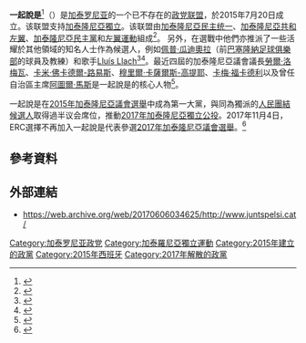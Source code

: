 {{noteTA
|G1=足球
|G2=西甲
|1=zh-hans:塔拉戈纳;zh-hant:塔拉戈納;zh-tw:塔拉哥納;
|2=zh:列伊达; zh-hant:列伊達;
|3=zh:加泰罗尼亚; zh-hant:加泰隆尼亞;
}}
{{Infobox political party
 |name           = 一起說是
 |native_name    = '''Junts pel Sí'''
 |logo           = [[File:Junts_pel_Si_teal.png|150px]]
 |leader         = 勞爾·洛梅瓦<br />卡米·佛卡德爾-路易斯<br />穆里爾·卡薩爾斯-高提耶<br />[[阿圖爾·馬斯|阿圖爾·馬斯]]<br />[[奧里奧爾·洪克拉斯|奧里奧爾·洪克拉斯]]
 |caption        = 
 |colorcode      = #20b2aa
 |chairperson    = 
 |founded        = 2015年7月15日<br />（宣布）<br/>2015年7月20日<br />（正式開始）
 |dissolved      = 2017年11月7日
 |predecessor    = 
 |headquarters   = 
 |student_wing   = 
 |youth_wing     = 
 |membership_year = 
 |membership     = 
 |ideology       = [[加泰隆尼亞獨立運動|加泰隆尼亞獨立]]
 |position       = [[中間偏左|中間偏左]]
 |international  = 
 |colors         = 亮海藍色
 |seats1_title      = [[加泰隆尼亞議會|加泰隆尼亞議會]]
 |seats1            = {{Infobox political party/seats|62|135|hex=#20b2aa}}
 |seats2_title   = 
 |seats2         = 
 |seats3_title   = 
 |seats3         = 
 |seats4_title   = 
 |seats4         = 
 |website        = http://www.juntspelsi.cat/{{dead link}}
 |country        = 加泰隆尼亞
}}
'''一起說是'''<ref>{{cite news |url=http://www.ara.cat/en/Junts-Together-Yes-We-the_0_1397860276.html |title=Junts pel Sí (Together for Yes): "We are all in, we’ve reached the end of the line" |work=Ara |date=2015-07-21 |accessdate=2015-09-29 |archive-date=2017-08-16 |archive-url=https://web.archive.org/web/20170816232727/http://www.ara.cat/en/Junts-Together-Yes-We-the_0_1397860276.html |dead-url=no }}</ref>（{{lang-ca|Junts pel Sí}}）是[[加泰罗尼亚|加泰罗尼亚]]的一个已不存在的[[政党联盟|政党联盟]]，於2015年7月20日成立。该联盟支持[[加泰隆尼亞獨立運動|加泰隆尼亞獨立]]。该联盟由[[加泰隆尼亞民主统一|加泰隆尼亞民主统一]]、[[加泰隆尼亞共和左翼|加泰隆尼亞共和左翼]]、[[加泰隆尼亞民主黨|加泰隆尼亞民主黨]]和[[左翼運動_(加泰隆尼亞)|左翼運動]]組成<ref>{{cite news
|url=http://www.catalannewsagency.com/politics/item/if-the-majority-is-there-the-catalan-parliament-will-solemnly-declare-the-start-of-the-independence-process-states-romeva
|title="If the majority is there, the Catalan Parliament will solemnly declare the start of the independence process", states Romeva
|accessdate=2015-07-20
|archiveurl=https://web.archive.org/web/20161026224129/http://www.catalannewsagency.com/politics/item/if-the-majority-is-there-the-catalan-parliament-will-solemnly-declare-the-start-of-the-independence-process-states-romeva
|archive-date=2016-10-26
|dead-url=no
}}</ref>。
另外，在選戰中他們亦推派了一些活耀於其他領域的知名人士作為候選人，例如[[佩普·瓜迪奧拉|佩普·瓜迪奧拉]]（前[[巴塞隆納足球俱樂部|巴塞隆納足球俱樂部]]的球員及教練）和歌手[[Lluís_Llach|Lluís Llach]]<ref>{{cite news|title=Guardiola, sobre la lista unitaria: "¿Por qué no puedo defender mi opinión?"|url=http://www.lavanguardia.com/politica/20150722/54434063123/guardiola-lista-unitaria-defender-opinion.html|accessdate=22 July 2015|publisher=La Vanguardia|date=22 July 2015|archive-date=2020-11-08|archive-url=https://web.archive.org/web/20201108102403/https://www.lavanguardia.com/politica/20150722/54434063123/guardiola-lista-unitaria-defender-opinion.html|dead-url=no}}</ref><ref>{{cite web|url=http://www.elperiodico.cat/ca/noticias/politica/lluis-llach-encapcala-llista-unitaria-independencia-girona-4383180|title=Lluís Llach, número u de Junts pel sí per Girona|publisher=[[El_Periódico_de_Catalunya|El Periódico de Catalunya]]|date=2015-07-24|language=ca|accessdate=2015-08-01|archive-date=2016-03-03|archive-url=https://web.archive.org/web/20160303184003/http://www.elperiodico.cat/ca/noticias/politica/lluis-llach-encapcala-llista-unitaria-independencia-girona-4383180|dead-url=no}}</ref>。最近四屆的加泰隆尼亞議會議長[[勞爾·洛梅瓦|勞爾·洛梅瓦]]、[[卡米·佛卡德爾-路易斯|卡米·佛卡德爾-路易斯]]、[[穆里爾·卡薩爾斯-高提耶|穆里爾·卡薩爾斯-高提耶]]、[[卡梅·福卡德利|卡梅·福卡德利]]以及曾任自治區主席[[阿圖爾·馬斯|阿圖爾·馬斯]]是一起說是的核心人物<ref>{{cite news |url=http://www.ara.cat/en/Mas-concentrating-Yes-because-Madrid_0_1404459722.html |title=Mas calls for concentrating Yes vote on joint list because it is what Madrid "fears" |work=Ara |date=2015-08-01 |accessdate=2015-09-29 |archive-date=2020-11-14 |archive-url=https://web.archive.org/web/20201114170838/https://www.ara.cat/en/Mas-concentrating-Yes-because-Madrid_0_1404459722.html |dead-url=no }}</ref>。

一起說是在[[2015年加泰隆尼亞議會選舉|2015年加泰隆尼亞議會選舉]]中成為第一大黨，與同為獨派的[[人民團結候選人|人民團結候選人]]取得過半议会席位，推動[[2017年加泰隆尼亞獨立公投|2017年加泰隆尼亞獨立公投]]。2017年11月4日， ERC選擇不再加入一起說是代表參選[[2017年加泰隆尼亞議會選舉|2017年加泰隆尼亞議會選舉]]。<ref>{{cite news |url=http://cadenaser.com/ser/2017/11/04/politica/1509799926_989660.html |title=ERC descarta reeditar la coalición 'Junts Pel Sí' en las elecciones del 21-D |language=es |work=Cadena SER |date=4 November 2017 |access-date=13 November 2017 |archive-date=2017-11-14 |archive-url=https://web.archive.org/web/20171114093203/http://cadenaser.com/ser/2017/11/04/politica/1509799926_989660.html |dead-url=no }}</ref>

== 參考資料 ==
{{Reflist|2}}

== 外部連結 ==
* {{ca}}https://web.archive.org/web/20170606034625/http://www.juntspelsi.cat/

{{commons category|Junts pel Sí}}

{{Portal bar|西班牙|加泰羅尼亞|政黨|政治}}

[[Category:加泰罗尼亚政党|Category:加泰罗尼亚政党]]
[[Category:加泰羅尼亞獨立運動|Category:加泰羅尼亞獨立運動]]
[[Category:2015年建立的政黨|Category:2015年建立的政黨]]
[[Category:2015年西班牙|Category:2015年西班牙]]
[[Category:2017年解散的政黨|Category:2017年解散的政黨]]